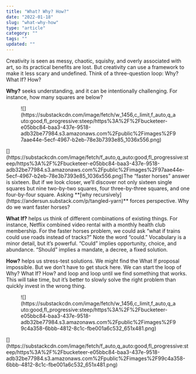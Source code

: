 ```yaml
---
title: "What? Why? How?"
date: "2022-01-18"
slug: "what-why-how"
type: "article"
category: ""
tags: ""
updated: ""
---
```


Creativity is seen as messy, chaotic, squishy, and overly associated with art, so its practical benefits are lost. But creativity can use a framework to make it less scary and undefined. Think of a three-question loop: Why? What If? How?

**Why?** seeks understanding, and it can be intentionally challenging. For instance, how many squares are below?

<figure class="wp-block-image">![](https://substackcdn.com/image/fetch/w_1456,c_limit,f_auto,q_auto:good,fl_progressive:steep/https%3A%2F%2Fbucketeer-e05bbc84-baa3-437e-9518-adb32be77984.s3.amazonaws.com%2Fpublic%2Fimages%2F97aae44e-5ecf-4967-b2eb-78e3b7393e85_1036x556.png)</figure>[](https://substackcdn.com/image/fetch/f_auto,q_auto:good,fl_progressive:steep/https%3A%2F%2Fbucketeer-e05bbc84-baa3-437e-9518-adb32be77984.s3.amazonaws.com%2Fpublic%2Fimages%2F97aae44e-5ecf-4967-b2eb-78e3b7393e85_1036x556.png)The “faster horses” answer is sixteen. But if we look closer, we’ll discover not only sixteen single squares but nine two-by-two squares, four three-by-three squares, and one four-by-four square. Asking **[why recursively](https://andersun.substack.com/p/tangled-yarn)** forces perspective. Why do we want faster horses?

**What If?** helps us think of different combinations of existing things. For instance, Netflix combined video rental with a monthly health club membership. For the faster horses problem, we could ask “what if trains could use roads instead of tracks?” Note the word “could.” Vocabulary is a minor detail, but it’s powerful. “Could” implies opportunity, choice, and abundance. “Should” implies a mandate, a decree, a fixed solution.

**How?** helps us stress-test solutions. We might find the What If proposal impossible. But we don’t have to get stuck here. We can start the loop of Why? What If? How? and loop and loop until we find something that works. This will take time, but it’s better to slowly solve the right problem than quickly invest in the wrong thing.

<div class="wp-block-image"><figure class="aligncenter">![](https://substackcdn.com/image/fetch/w_1456,c_limit,f_auto,q_auto:good,fl_progressive:steep/https%3A%2F%2Fbucketeer-e05bbc84-baa3-437e-9518-adb32be77984.s3.amazonaws.com%2Fpublic%2Fimages%2F99c4a358-6bbb-4812-8c1c-fbe001a6c532_651x481.png)</figure></div>[](https://substackcdn.com/image/fetch/f_auto,q_auto:good,fl_progressive:steep/https%3A%2F%2Fbucketeer-e05bbc84-baa3-437e-9518-adb32be77984.s3.amazonaws.com%2Fpublic%2Fimages%2F99c4a358-6bbb-4812-8c1c-fbe001a6c532_651x481.png)